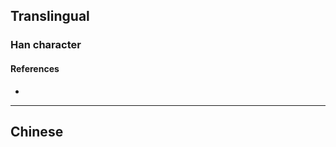 {{character info}}
==Translingual==

===Han character===
{{Han char|rn=86|rad=火|as=08|sn=12|four=|canj=IOIF|ids=⿱府火}}

====References====
* {{Han ref|kx=0674.040|dkj=19117|hdz=32210.110|uh=7124|ud=28964}}

----

==Chinese==
{{zh-see|腐|a}}